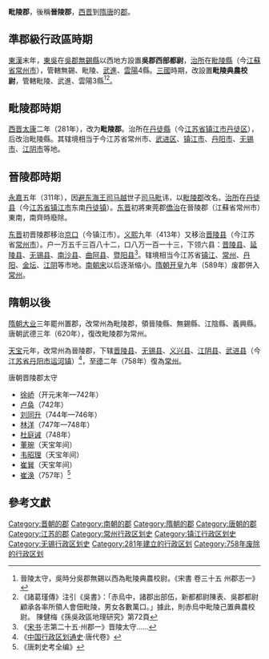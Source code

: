 {{中國地名
|設置=西晉
|使用=[[江蘇省|江蘇省]][[常州市|常州市]]
|東漢=吳郡西部都尉
|三國=毗陵典農校尉（吳）
|西晉=毗陵典農校尉→毗陵郡（281年）<br />毗陵郡→晉陵郡（311年）
|東晉=晉陵郡（東晉）
|南北朝=晉陵郡（宋）<br />晉陵郡（齊）<br />晉陵郡（梁）<br />晉陵郡（陳）
|隋=常州→毗陵郡（607年）<br />改稱為[[常州|常州]]（620年）
|唐=常州→晉陵郡（742年）<br />改稱為[[常州|常州]]（758年）
}}
{{Dablink|'''晋陵'''重定向于此，关于同名县份，参见：[[晋陵县|晋陵县]]。}}
'''毗陵郡'''，後稱'''晉陵郡'''，[[西晋|西晋]]到[[隋朝|隋]][[唐朝|唐]]的[[郡|郡]]。

==準郡級行政區時期==
[[東漢|東漢]]末年，[[孫吳_(三國)|東吳]]在[[吳郡|吳郡]][[無錫縣|無錫縣]]以西地方設置'''吳郡西部都尉'''，[[治所|治所]]在[[毗陵縣|毗陵縣]]（今[[江蘇省|江蘇省]][[常州市|常州市]]），管轄無錫、毗陵、[[武進縣|武進]]、[[云阳县_(秦朝)|雲陽]]4縣。[[三國|三國]]時期，改設置'''毗陵典農校尉'''，管轄毗陵、武進、雲陽3縣<ref>晉陵太守，吳時分吳郡無錫以西為毗陵典農校尉。《宋書 卷三十五 州郡志一》</ref><ref>《諸葛瑾傳》注引《吳書》：「赤烏中，諸郡出部伍，新都都尉陳表、吳郡都尉顧承各率所領人會佃毗陵，男女各數萬口。」據此，則赤烏中毗陵己置典農校尉。 陳健梅《孫吳政區地理研究》第72頁</ref>。

==毗陵郡時期==
[[西晋|西晋]][[太康_(西晋)|太康]]二年（281年），改为'''毗陵郡'''。治所在[[丹徒縣|丹徒縣]]（今[[江苏省|江苏省]][[镇江市|镇江市]][[丹徒区|丹徒区]]），后改治毗陵縣。其辖境相当于今江苏省常州市、[[武进区|武进区]]、[[镇江市|镇江市]]、[[丹阳市|丹阳市]]、[[无锡市|无锡市]]、[[江阴市|江阴市]]等地。

==晉陵郡時期==
[[永嘉_(西晋)|永嘉]]五年（311年），因[[避讳|避]][[东海王|东海王]][[司马越|司马越]]世子[[司马毗|司马毗]]讳，以[[毗陵郡|毗陵郡]]改名。[[治所|治所]]在[[丹徒县|丹徒县]]（今[[江苏省|江苏省]][[镇江市|镇江市]]东南[[丹徒镇|丹徒镇]]）。[[东晋|东晋]]初將東莞郡[[僑治|僑治]]在晉陵郡（江蘇省常州市）東南，南齊時廢除。

[[东晋|东晋]]初晋陵郡移治[[京口|京口]]（今镇江市）。[[义熙_(东晋)|义熙]]九年（413年）又移治[[晋陵县_(西晋)|晋陵县]]（今江苏省[[常州市|常州市]]）。户一万五千三百八十二，口八万一百一十三，下领六县：[[晋陵县_(西晋)|晋陵县]]、[[延陵县_(西晋)|延陵县]]、[[无锡县|无锡县]]、[[南沙县|南沙县]]、[[曲阿县|曲阿县]]、[[暨阳县_(西晋)|暨阳县]]<ref>《[[宋书|宋书]]·志第二十五·州郡一》晋陵太守......</ref>。辖境相当今江苏省[[镇江市|镇江]]、[[常州市|常州]]、[[丹阳市|丹阳]]、[[金坛市|金坛]]、[[江阴市|江阴]]等市地。[[刘宋|南朝宋]]以后逐渐缩小。[[隋朝|隋朝]][[开皇|开皇]]九年（589年）废郡併入[[常州|常州]]。

==隋朝以後==
[[隋朝|隋朝]][[大业_(年号)|大业]]三年罷州置郡，改常州為毗陵郡，領晉陵縣、無錫縣、江陰縣、義興縣。唐朝武德三年（620年），復改毗陵郡为常州。

[[天宝_(唐朝)|天宝]]元年，改常州為晉陵郡，下辖[[晋陵县|晋陵县]]、[[无锡县|无锡县]]、[[义兴县|义兴县]]、[[江阴县|江阴县]]、[[武进县|武进县]]（今[[江苏省|江苏省]][[丹阳市|丹阳市]][[运河镇|运河镇]]）<ref>《[[中国行政区划通史|中国行政区划通史]]·唐代卷》</ref>，[[至德_(唐朝)|至德]]二年（758年）復為[[常州_(江苏)|常州]]。

;唐朝晋陵郡太守
*[[徐峤|徐峤]]（开元末年—742年）
*[[卢奂|卢奂]]（742年）
*[[刘同升|刘同升]]（744年—746年）
*[[林洋|林洋]]（747年—748年）
*[[杜庭诫|杜庭诫]]（748年）
*[[董琬|董琬]]（天宝年间）
*[[韦昭理|韦昭理]]（天宝年间）
*[[崔巽|崔巽]]（天宝年间）
*[[崔涣|崔涣]]（757年）<ref>《唐刺史考全编》</ref>

== 參考文獻 ==
{{Reflist}}

{{三國行政區劃|nocat}}
{{西晉行政區劃|nocat}}
{{隋朝行政區劃|nocat}}
{{DEFAULTSORT:P}}
[[Category:晋朝的郡|Category:晋朝的郡]]
[[Category:南朝的郡|Category:南朝的郡]]
[[Category:隋朝的郡|Category:隋朝的郡]]
[[Category:唐朝的郡|Category:唐朝的郡]]
[[Category:江苏的郡|Category:江苏的郡]]
[[Category:常州行政区划史|Category:常州行政区划史]]
[[Category:镇江行政区划史|Category:镇江行政区划史]]
[[Category:无锡行政区划史|Category:无锡行政区划史]]
[[Category:281年建立的行政区划|Category:281年建立的行政区划]]
[[Category:758年废除的行政区划|Category:758年废除的行政区划]]